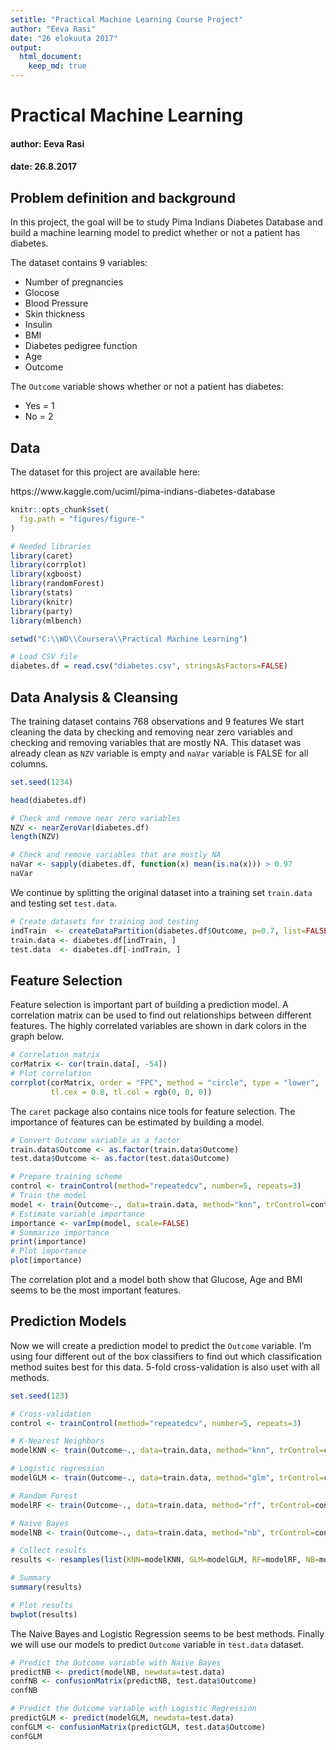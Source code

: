 ---
setitle: "Practical Machine Learning Course Project"
author: "Eeva Rasi"
date: "26 elokuuta 2017"
output: 
  html_document:
    keep_md: true
---


# Practical Machine Learning 

#### author: Eeva Rasi
#### date: 26.8.2017



## Problem definition and background

In this project, the goal will be to study Pima Indians Diabetes Database and build a machine
learning model to predict whether or not a patient has diabetes.

The dataset contains 9 variables:

* Number of pregnancies
* Glocose
* Blood Pressure
* Skin thickness
* Insulin
* BMI
* Diabetes pedigree function
* Age
* Outcome

The `Outcome` variable shows whether or not a patient has diabetes:

* Yes = 1
* No = 2


## Data

The dataset for this project are available here:

https://www.kaggle.com/uciml/pima-indians-diabetes-database


```{r, echo = FALSE}
knitr::opts_chunk$set(
  fig.path = "figures/figure-"
)
```

```{r results='hide', message=FALSE, warning=FALSE}

# Needed libraries
library(caret)
library(corrplot)
library(xgboost)
library(randomForest)
library(stats)
library(knitr)
library(party)
library(mlbench)

setwd("C:\\WD\\Coursera\\Practical Machine Learning")

# Load CSV file
diabetes.df = read.csv("diabetes.csv", stringsAsFactors=FALSE)

```

## Data Analysis & Cleansing

The training dataset contains 768 observations and 9 features We start cleaning the data by checking and removing near zero variables and checking and removing variables that are mostly NA. This dataset was already clean as `NZV` variable is empty and `naVar` variable is FALSE for all columns.

```{r message=FALSE, warning=FALSE}
set.seed(1234)

head(diabetes.df)

# Check and remove near zero variables
NZV <- nearZeroVar(diabetes.df)
length(NZV)

# Check and remove variables that are mostly NA
naVar <- sapply(diabetes.df, function(x) mean(is.na(x))) > 0.97
naVar

```
We continue by splitting the original dataset into a training set `train.data` and testing set `test.data`.

```{r results='hide', message=FALSE, warning=FALSE}

# Create datasets for training and testing
indTrain  <- createDataPartition(diabetes.df$Outcome, p=0.7, list=FALSE)
train.data <- diabetes.df[indTrain, ]
test.data  <- diabetes.df[-indTrain, ]

```

## Feature Selection

Feature selection is important part of building a prediction model. A correlation matrix can be used to find out relationships
between different features. The highly correlated variables are shown in dark colors in the graph below.

```{r message=FALSE, warning=FALSE}
# Correlation matrix
corMatrix <- cor(train.data[, -54])
# Plot correlation
corrplot(corMatrix, order = "FPC", method = "circle", type = "lower", 
         tl.cex = 0.8, tl.col = rgb(0, 0, 0))

```

The `caret` package also contains nice tools for feature selection. The importance of features can be estimated by building a model.

```{r message=FALSE, warning=FALSE, cache=TRUE}

# Convert Outcome variable as a factor
train.data$Outcome <- as.factor(train.data$Outcome)
test.data$Outcome <- as.factor(test.data$Outcome)

# Prepare training scheme
control <- trainControl(method="repeatedcv", number=5, repeats=3)
# Train the model
model <- train(Outcome~., data=train.data, method="knn", trControl=control)
# Estimate variable importance
importance <- varImp(model, scale=FALSE)
# Summarize importance
print(importance)
# Plot importance
plot(importance)

```

The correlation plot and a model both show that Glucose, Age and BMI seems to be the most important features.

## Prediction Models 

Now we will create a prediction model to predict the `Outcome` variable.
I'm using four different out of the box classifiers to find out which classification method suites best for this data.
5-fold cross-validation is also uset with all methods.

```{r message=FALSE, warning=FALSE, cache=TRUE}

set.seed(123)

# Cross-validation
control <- trainControl(method="repeatedcv", number=5, repeats=3)

# K-Nearest Neighbors
modelKNN <- train(Outcome~., data=train.data, method="knn", trControl=control)

# Logistic regression
modelGLM <- train(Outcome~., data=train.data, method="glm", trControl=control)

# Random Forest
modelRF <- train(Outcome~., data=train.data, method="rf", trControl=control)

# Naive Bayes
modelNB <- train(Outcome~., data=train.data, method="nb", trControl=control)

# Collect results
results <- resamples(list(KNN=modelKNN, GLM=modelGLM, RF=modelRF, NB=modelNB))

# Summary
summary(results)

# Plot results
bwplot(results)

```

The Naive Bayes and Logistic Regression seems to be best methods. Finally we will use our models to predict `Outcome` variable in `test.data` dataset.

```{r message=FALSE, warning=FALSE, cache=TRUE}

# Predict the Outcome variable with Naive Bayes
predictNB <- predict(modelNB, newdata=test.data)
confNB <- confusionMatrix(predictNB, test.data$Outcome)
confNB

```
```{r message=FALSE, warning=FALSE, cache=TRUE}

# Predict the Outcome variable with Logistic Regression
predictGLM <- predict(modelGLM, newdata=test.data)
confGLM <- confusionMatrix(predictGLM, test.data$Outcome)
confGLM

```

